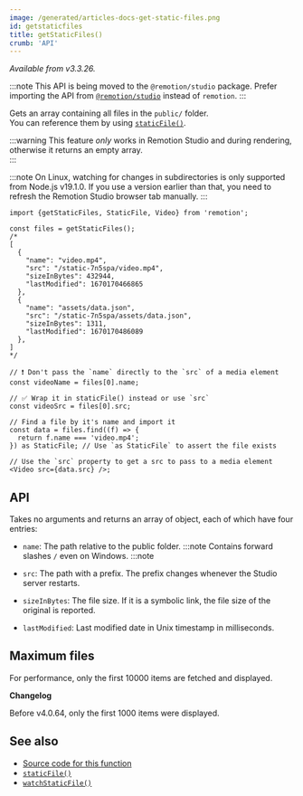 ```yaml
---
image: /generated/articles-docs-get-static-files.png
id: getstaticfiles
title: getStaticFiles()
crumb: 'API'
---
```


_Available from v3.3.26._

:::note
This API is being moved to the `@remotion/studio` package. Prefer importing the API from [`@remotion/studio`](/docs/studio/get-static-files) instead of `remotion`.
:::

Gets an array containing all files in the `public/` folder.  
You can reference them by using [`staticFile()`](/docs/staticfile).

:::warning
This feature _only_ works in Remotion Studio and during rendering, otherwise it returns an empty array.  
:::

:::note
On Linux, watching for changes in subdirectories is only supported from Node.js v19.1.0. If you use a version earlier than that, you need to refresh the Remotion Studio browser tab manually.
:::

```tsx twoslash title="example.ts"
import {getStaticFiles, StaticFile, Video} from 'remotion';

const files = getStaticFiles();
/*
[
  {
    "name": "video.mp4",
    "src": "/static-7n5spa/video.mp4",
    "sizeInBytes": 432944,
    "lastModified": 1670170466865
  },
  {
    "name": "assets/data.json",
    "src": "/static-7n5spa/assets/data.json",
    "sizeInBytes": 1311,
    "lastModified": 1670170486089
  },
]
*/

// ❗ Don't pass the `name` directly to the `src` of a media element
const videoName = files[0].name;

// ✅ Wrap it in staticFile() instead or use `src`
const videoSrc = files[0].src;

// Find a file by it's name and import it
const data = files.find((f) => {
  return f.name === 'video.mp4';
}) as StaticFile; // Use `as StaticFile` to assert the file exists

// Use the `src` property to get a src to pass to a media element
<Video src={data.src} />;
```

## API

Takes no arguments and returns an array of object, each of which have four entries:

- `name`: The path relative to the public folder.
  :::note
  Contains forward slashes `/` even on Windows.
  :::note

- `src`: The path with a prefix. The prefix changes whenever the Studio server restarts.
- `sizeInBytes`: The file size. If it is a symbolic link, the file size of the original is reported.
- `lastModified`: Last modified date in Unix timestamp in milliseconds.

## Maximum files

For performance, only the first 10000 items are fetched and displayed.

**Changelog**

Before v4.0.64, only the first 1000 items were displayed.

## See also

- [Source code for this function](https://github.com/remotion-dev/remotion/blob/main/packages/core/src/get-static-files.ts)
- [`staticFile()`](/docs/staticfile)
- [`watchStaticFile()`](/docs/watchstaticfile)
